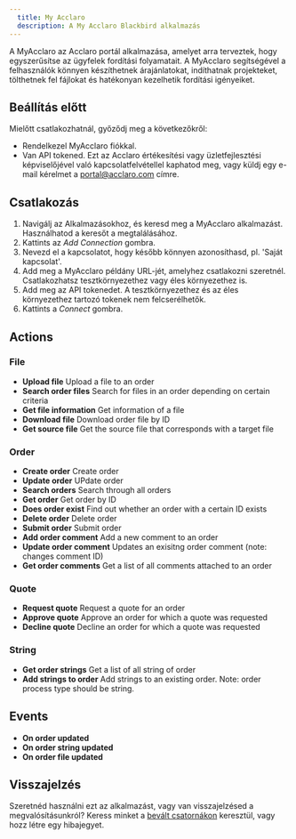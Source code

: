 ```yaml
---
  title: My Acclaro
  description: A My Acclaro Blackbird alkalmazás
---
```


<LinkCard title="Megtekintés a Githubon" target="_blank" href="https://github.com/bb-io/Acclaro" icon="github" />

A MyAcclaro az Acclaro portál alkalmazása, amelyet arra terveztek, hogy egyszerűsítse az ügyfelek fordítási folyamatait. A MyAcclaro segítségével a felhasználók könnyen készíthetnek árajánlatokat, indíthatnak projekteket, tölthetnek fel fájlokat és hatékonyan kezelhetik fordítási igényeiket.

## Beállítás előtt

Mielőtt csatlakozhatnál, győződj meg a következőkről:

- Rendelkezel MyAcclaro fiókkal.
- Van API tokened. Ezt az Acclaro értékesítési vagy üzletfejlesztési képviselőjével való kapcsolatfelvétellel kaphatod meg, vagy küldj egy e-mail kérelmet a portal@acclaro.com címre.

## Csatlakozás

1. Navigálj az Alkalmazásokhoz, és keresd meg a MyAcclaro alkalmazást. Használhatod a keresőt a megtalálásához.
2. Kattints az _Add Connection_ gombra.
3. Nevezd el a kapcsolatot, hogy később könnyen azonosíthasd, pl. 'Saját kapcsolat'.
4. Add meg a MyAcclaro példány URL-jét, amelyhez csatlakozni szeretnél. Csatlakozhatsz tesztkörnyezethez vagy éles környezethez is.
5. Add meg az API tokenedet. A tesztkörnyezethez és az éles környezethez tartozó tokenek nem felcserélhetők.
7. Kattints a _Connect_ gombra.

## Actions

###  File

- **Upload file** Upload a file to an order
- **Search order files** Search for files in an order depending on certain criteria
- **Get file information** Get information of a file
- **Download file** Download order file by ID
- **Get source file** Get the source file that corresponds with a target file

###  Order

- **Create order** Create order
- **Update order** UPdate order
- **Search orders** Search through all orders
- **Get order** Get order by ID
- **Does order exist** Find out whether an order with a certain ID exists
- **Delete order** Delete order
- **Submit order** Submit order
- **Add order comment** Add a new comment to an order
- **Update order comment** Updates an exisitng order comment (note: changes comment ID)
- **Get order comments** Get a list of all comments attached to an order

###  Quote

- **Request quote** Request a quote for an order
- **Approve quote** Approve an order for which a quote was requested
- **Decline quote** Decline an order for which a quote was requested

###  String

- **Get order strings** Get a list of all string of order
- **Add strings to order** Add strings to an existing order. Note: order process type should be string.

## Events

- **On order updated**
- **On order string updated**
- **On order file updated**

## Visszajelzés

Szeretnéd használni ezt az alkalmazást, vagy van visszajelzésed a megvalósításunkról? Keress minket a [bevált csatornákon](https://www.blackbird.io/) keresztül, vagy hozz létre egy hibajegyet.